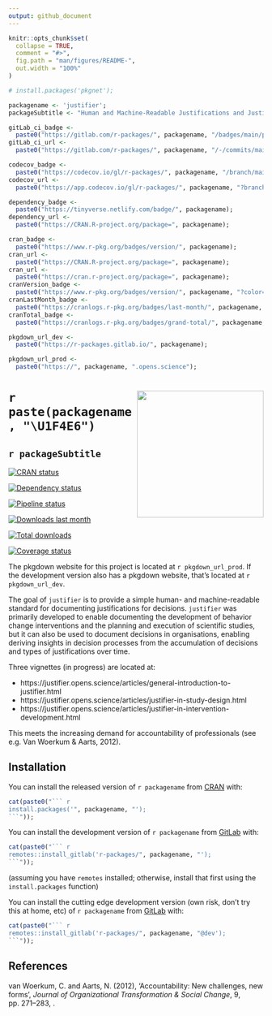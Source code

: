 ```yaml
---
output: github_document
---
```


<!-- README.md is generated from README.Rmd. Please edit that file -->

```r

knitr::opts_chunk$set(
  collapse = TRUE,
  comment = "#>",
  fig.path = "man/figures/README-",
  out.width = "100%"
)

# install.packages('pkgnet');

packagename <- 'justifier';
packageSubtitle <- "Human and Machine-Readable Justifications and Justified Decisions Based on 'YAML'";

gitLab_ci_badge <-
  paste0("https://gitlab.com/r-packages/", packagename, "/badges/main/pipeline.svg");
gitLab_ci_url <-
  paste0("https://gitlab.com/r-packages/", packagename, "/-/commits/main");

codecov_badge <-
  paste0("https://codecov.io/gl/r-packages/", packagename, "/branch/main/graph/badge.svg");
codecov_url <-
  paste0("https://app.codecov.io/gl/r-packages/", packagename, "?branch=main");

dependency_badge <-
  paste0("https://tinyverse.netlify.com/badge/", packagename);
dependency_url <-
  paste0("https://CRAN.R-project.org/package=", packagename);

cran_badge <-
  paste0("https://www.r-pkg.org/badges/version/", packagename);
cran_url <-
  paste0("https://CRAN.R-project.org/package=", packagename);
cran_url <-
  paste0("https://cran.r-project.org/package=", packagename);
cranVersion_badge <-
  paste0("https://www.r-pkg.org/badges/version/", packagename, "?color=brightgreen");
cranLastMonth_badge <-
  paste0("https://cranlogs.r-pkg.org/badges/last-month/", packagename, "?color=brightgreen");
cranTotal_badge <-
  paste0("https://cranlogs.r-pkg.org/badges/grand-total/", packagename, "?color=brightgreen");

pkgdown_url_dev <-
  paste0("https://r-packages.gitlab.io/", packagename);

pkgdown_url_prod <-
  paste0("https://", packagename, ".opens.science");

```

# <img src='man/figures/logo.png' align="right" style="height:250px" /> `r paste(packagename, "\U1F4E6")`
## `r packageSubtitle`

<!-- badges: start -->

[![CRAN status](`r cran_badge`)](`r cran_url`)

[![Dependency status](`r dependency_badge`)](`r dependency_url`)

[![Pipeline status](`r gitLab_ci_badge`)](`r gitLab_ci_url`)

[![Downloads last month](`r cranLastMonth_badge`)](`r cran_url`)

[![Total downloads](`r cranTotal_badge`)](`r cran_url`)

[![Coverage status](`r codecov_badge`)](`r codecov_url`)

<!-- badges: end -->

The pkgdown website for this project is located at `r pkgdown_url_prod`. If the development version also has a pkgdown website, that's located at `r pkgdown_url_dev`.

<!-- - - - - - - - - - - - - - - - - - - - - -->
<!-- Start of a custom bit for every package -->
<!-- - - - - - - - - - - - - - - - - - - - - -->


The goal of `justifier` is to provide a simple human- and machine-readable standard for documenting justifications for decisions. `justifier` was primarily developed to enable documenting the development of behavior change interventions and the planning and execution of scientific studies, but it can also be used to document decisions in organisations, enabling deriving insights in decision processes from the accumulation of decisions and types of justifications over time.

Three vignettes (in progress) are located at:

- https://justifier.opens.science/articles/general-introduction-to-justifier.html
- https://justifier.opens.science/articles/justifier-in-study-design.html
- https://justifier.opens.science/articles/justifier-in-intervention-development.html

This meets the increasing demand for accountability of professionals (see e.g. Van Woerkum & Aarts, 2012).


<!-- - - - - - - - - - - - - - - - - - - - - -->
<!--  End of a custom bit for every package  -->
<!-- - - - - - - - - - - - - - - - - - - - - -->

## Installation

You can install the released version of ``r packagename`` from [CRAN](https://CRAN.R-project.org) with:

```r
cat(paste0("``` r
install.packages('", packagename, "');
```"));
```

You can install the development version of ``r packagename`` from [GitLab](https://about.gitlab.com) with:

```r
cat(paste0("``` r
remotes::install_gitlab('r-packages/", packagename, "');
```"));
```

(assuming you have `remotes` installed; otherwise, install that first using the `install.packages` function)

You can install the cutting edge development version (own risk, don't try this at home, etc)  of ``r packagename`` from [GitLab](https://about.gitlab.com) with:

```r
cat(paste0("``` r
remotes::install_gitlab('r-packages/", packagename, "@dev');
```"));
```

<!-- - - - - - - - - - - - - - - - - - - - - -->
<!-- Start of a custom bit for every package -->
<!-- - - - - - - - - - - - - - - - - - - - - -->

## References

van Woerkum, C. and Aarts, N. (2012), ‘Accountability: New challenges, new forms’, *Journal of Organizational Transformation & Social Change*, 9, pp. 271–283, \doi{10.1386/jots.9.3.271_1}.


<!-- - - - - - - - - - - - - - - - - - - - - -->
<!--  End of a custom bit for every package  -->
<!-- - - - - - - - - - - - - - - - - - - - - -->

